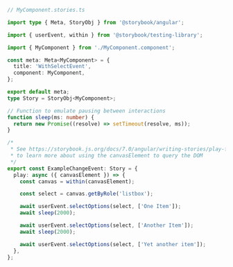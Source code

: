 ```ts
// MyComponent.stories.ts

import type { Meta, StoryObj } from '@storybook/angular';

import { userEvent, within } from '@storybook/testing-library';

import { MyComponent } from './MyComponent.component';

const meta: Meta<MyComponent> = {
  title: 'WithSelectEvent',
  component: MyComponent,
};

export default meta;
type Story = StoryObj<MyComponent>;

// Function to emulate pausing between interactions
function sleep(ms: number) {
  return new Promise((resolve) => setTimeout(resolve, ms));
}

/*
 * See https://storybook.js.org/docs/7.0/angular/writing-stories/play-function#working-with-the-canvas
 * to learn more about using the canvasElement to query the DOM
 */
export const ExampleChangeEvent: Story = {
  play: async ({ canvasElement }) => {
    const canvas = within(canvasElement);

    const select = canvas.getByRole('listbox');

    await userEvent.selectOptions(select, ['One Item']);
    await sleep(2000);

    await userEvent.selectOptions(select, ['Another Item']);
    await sleep(2000);

    await userEvent.selectOptions(select, ['Yet another item']);
  },
};
```
